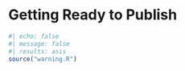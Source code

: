 # Getting Ready to Publish {.unnumbered}

```r
#| echo: false
#| message: false
#| results: asis
source("warning.R")
```